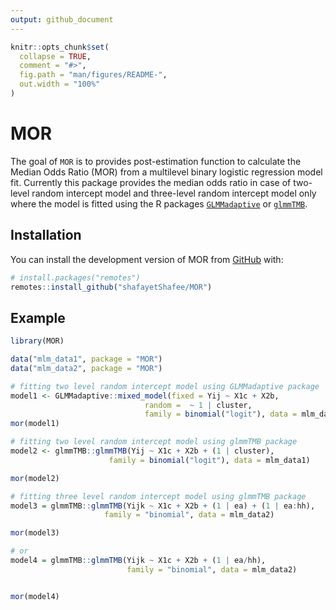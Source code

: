 ```yaml
---
output: github_document
---
```


<!-- README.md is generated from README.Rmd. Please edit that file -->

```r
knitr::opts_chunk$set(
  collapse = TRUE,
  comment = "#>",
  fig.path = "man/figures/README-",
  out.width = "100%"
)
```

# MOR

<!-- badges: start -->
<!-- badges: end -->

The goal of `MOR` is to provides post-estimation function to calculate the Median Odds Ratio
(MOR) from a multilevel binary logistic regression model fit. Currently this package
provides the median odds ratio in case of two-level random intercept model and three-level random intercept model only where the model is fitted using the R packages [`GLMMadaptive`](https://drizopoulos.github.io/GLMMadaptive/index.html) or [`glmmTMB`](https://glmmtmb.github.io/glmmTMB/).

## Installation

You can install the development version of MOR from [GitHub](https://github.com/) with:

``` r
# install.packages("remotes")
remotes::install_github("shafayetShafee/MOR")
```

## Example

```r
library(MOR)

data("mlm_data1", package = "MOR")
data("mlm_data2", package = "MOR")

# fitting two level random intercept model using GLMMadaptive package
model1 <- GLMMadaptive::mixed_model(fixed = Yij ~ X1c + X2b,
                              random =  ~ 1 | cluster,
                              family = binomial("logit"), data = mlm_data1)
mor(model1)

# fitting two level random intercept model using glmmTMB package
model2 <- glmmTMB::glmmTMB(Yij ~ X1c + X2b + (1 | cluster),
                      family = binomial("logit"), data = mlm_data1)

mor(model2)

# fitting three level random intercept model using glmmTMB package
model3 = glmmTMB::glmmTMB(Yijk ~ X1c + X2b + (1 | ea) + (1 | ea:hh),
                     family = "binomial", data = mlm_data2)

mor(model3)

# or
model4 = glmmTMB::glmmTMB(Yijk ~ X1c + X2b + (1 | ea/hh),
                          family = "binomial", data = mlm_data2)


mor(model4)
```

